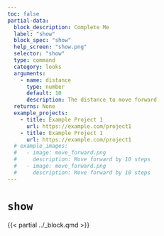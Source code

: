```yaml
---
toc: false
partial-data:
  block_description: Complete Me
  label: "show"
  block_spec: "show"
  help_screen: "show.png"
  selector: "show"
  type: command
  category: looks
  arguments:
    - name: distance
      type: number
      default: 10
      description: The distance to move forward
  returns: None
  example_projects:
    - title: Example Project 1
      url: https://example.com/project1
    - title: Example Project 1
      url: https://example.com/project1
  # example_images:
  #   - image: move_forward.png
  #     description: Move forward by 10 steps
  #   - image: move_forward.png
  #     description: Move forward by 10 steps
---
```


# `show` { .unnumbered }

{{< partial ../_block.qmd >}}
